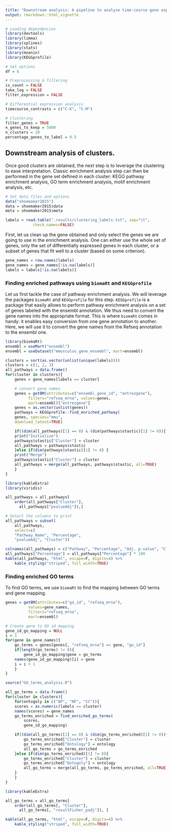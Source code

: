 ```yaml
---
title: "Downstream analysis: A pipeline to analyse time-course gene expression data"
output: rmarkdown::html_vignette
---
```



```r
# Loading dependencies
library(devtools)
library(limma)
library(splines)
library(stats)
library(moanin)
library(KEGGprofile)
```

```r
# Set options
df = 6

# Preprocessing & filtering
is_count = FALSE
take_log = FALSE    
filter_expression = FALSE

# Differential expression analysis
timecourse_contrasts = c("C-K", "C-M")

# Clustering
filter_genes = TRUE
n_genes_to_keep = 5000
n_clusters = 20
percentage_genes_to_label = 0.5
```

## Downstream analysis of clusters.

Once good clusters are obtained, the next step is to leverage the clustering
to ease interpretation. Classic enrichment analysis step can then be performed
in the gene set defined in each cluster: KEGG pathway enrichment analysis, GO
term enrichment analysis, motif enrichment analysis, etc.

```r
# Set data files and options
data("shoemaker2015")
data = shoemaker2015$data
meta = shoemaker2015$meta

labels = read.table(".results/clustering_labels.txt", sep="\t",
		    check.names=FALSE)
```

First, let us clean up the gene obtained and only select the genes we are
going to use in the enrichment analysis. One can either use the whole set of
genes, only the set of differentially expressed genes in each cluster, or a
subset of genes that fit well to a cluster (based on some criterion).

```r
gene_names = row.names(labels)
gene_names = gene_names[!is.na(labels)]
labels = labels[!is.na(labels)]
```

### Finding enriched pathways using `biomaRt` and `KEGGprofile`

Let us first tackle the case of pathway enrichment analysis. We will leverage
the packages `biomaRt` and `KEGGprofile` for this step. `KEGGprofile` is a
package that easily allows to perform pathway enrichment analysis on a set of
genes labeled with the ensembl annotation. We thus need to convert the gene
names into the appropriate format. This is where `biomaRt` comes in handy: it
enables easy conversion from one gene annotation to another. Here, we will use
it to convert the gene names from the Refseq annotation to the ensembl one.


```r
library(biomaRt)
ensembl = useMart("ensembl")
ensembl = useDataset("mmusculus_gene_ensembl", mart=ensembl)
```

```r
clusters = sort(as.vector(unlist(unique(labels))))
clusters = c(1, 2, 3)
all_pathways = data.frame()
for(cluster in clusters){
    genes = gene_names[labels == cluster]

    # convert gene names
    genes = getBM(attributes=c("ensembl_gene_id", "entrezgene"),
		  filters="refseq_mrna", values=genes,
		  mart=ensembl)["entrezgene"]
    genes = as.vector(unlist(genes))
    pathways = KEGGprofile::find_enriched_pathway(
	genes, species="mmu",
	download_latest=TRUE)

    if((dim(all_pathways)[1] == 0) & (dim(pathways$stastic)[1] != 0)){
	print("Initialize")
	pathways$stastic["Cluster"] = cluster
	all_pathways = pathways$stastic
    }else if(dim(pathways$stastic)[1] != 0) {
	print("Merge")
	pathways$stastic["Cluster"] = cluster
	all_pathways = merge(all_pathways, pathways$stastic, all=TRUE)
    }
}
```

```r
library(kableExtra)
library(viridis)

all_pathways = all_pathways[
    order(all_pathways["Cluster"],
	  all_pathways["pvalueAdj"]),]

# Select the columns to print
all_pathways = subset(
    all_pathways,
    select=c(
	"Pathway_Name", "Percentage",
	"pvalueAdj", "Cluster"))

colnames(all_pathways) = c("Pathway", "Percentage", "Adj. p-value", "Cluster")
all_pathways["Percentage"] = all_pathways["Percentage"] * 100
kable(all_pathways, "html", escape=F, digits=4) %>%
    kable_styling("striped", full_width=TRUE) 
```


### Finding enriched GO terms

To find GO terms, we use `biomaRt` to find the mapping between GO terms and
gene mapping.

```r

genes = getBM(attributes=c("go_id", "refseq_mrna"),
	      values=gene_names,
	      filters="refseq_mrna",
	      mart=ensembl)

# Create gene to GO id mapping
gene_id_go_mapping = NULL
i = 1
for(gene in gene_names){
    go_terms = genes[genes[, "refseq_mrna"] == gene, "go_id"]
    if(length(go_terms) != 0){
        gene_id_go_mapping$gene = go_terms
	names(gene_id_go_mapping)[i] = gene
	i = i + 1
    }
}
```

```r
source("GO_terms_analysis.R")

all_go_terms = data.frame()
for(cluster in clusters){
    for(ontogoly in c("BP", "NF", "CC")){ 
	scores = as.numeric(labels == cluster)
	names(scores) = gene_names
	go_terms_enriched = find_enriched_go_terms(
	    scores,
	    gene_id_go_mapping)

	if((dim(all_go_terms)[1] == 0) & (dim(go_terms_enriched)[1] != 0)){
	    go_terms_enriched["Cluster"] = cluster
	    go_terms_enriched["Ontology"] = ontology
	    all_go_terms = go_terms_enriched
	}else if(dim(go_terms_enriched)[1] != 0){
	    go_terms_enriched["Cluster"] = cluster
	    go_terms_enriched["Ontogoly"] = ontology
	    all_go_terms = merge(all_go_terms, go_terms_enriched, all=TRUE)
	}
    }
}
```


```r
library(kableExtra)

all_go_terms = all_go_terms[
    order(all_go_terms[, "Cluster"],
	  all_go_terms[, "resultFisher_padj"]), ]

kable(all_go_terms, "html", escape=F, digits=4) %>%
    kable_styling("striped", full_width=TRUE) 
```


